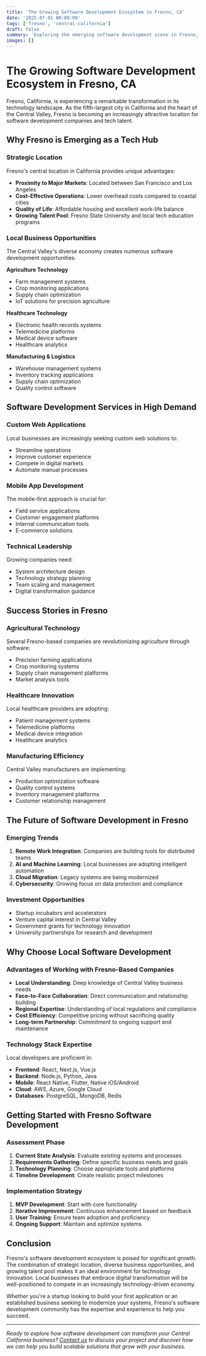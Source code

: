 ```yaml
---
title: 'The Growing Software Development Ecosystem in Fresno, CA'
date: '2025-07-01 00:00:00'
tags: ['fresno', 'central-california']
draft: false
summary: 'Exploring the emerging software development scene in Fresno, California, and how local businesses are leveraging technology to grow in the Central Valley.'
images: []
---
```


# The Growing Software Development Ecosystem in Fresno, CA

Fresno, California, is experiencing a remarkable transformation in its technology landscape. As the fifth-largest city in California and the heart of the Central Valley, Fresno is becoming an increasingly attractive location for software development companies and tech talent.

## Why Fresno is Emerging as a Tech Hub

### Strategic Location
Fresno's central location in California provides unique advantages:
- **Proximity to Major Markets**: Located between San Francisco and Los Angeles
- **Cost-Effective Operations**: Lower overhead costs compared to coastal cities
- **Quality of Life**: Affordable housing and excellent work-life balance
- **Growing Talent Pool**: Fresno State University and local tech education programs

### Local Business Opportunities
The Central Valley's diverse economy creates numerous software development opportunities:

**Agriculture Technology**
- Farm management systems
- Crop monitoring applications
- Supply chain optimization
- IoT solutions for precision agriculture

**Healthcare Technology**
- Electronic health records systems
- Telemedicine platforms
- Medical device software
- Healthcare analytics

**Manufacturing & Logistics**
- Warehouse management systems
- Inventory tracking applications
- Supply chain optimization
- Quality control software

## Software Development Services in High Demand

### Custom Web Applications
Local businesses are increasingly seeking custom web solutions to:
- Streamline operations
- Improve customer experience
- Compete in digital markets
- Automate manual processes

### Mobile App Development
The mobile-first approach is crucial for:
- Field service applications
- Customer engagement platforms
- Internal communication tools
- E-commerce solutions

### Technical Leadership
Growing companies need:
- System architecture design
- Technology strategy planning
- Team scaling and management
- Digital transformation guidance

## Success Stories in Fresno

### Agricultural Technology
Several Fresno-based companies are revolutionizing agriculture through software:
- Precision farming applications
- Crop monitoring systems
- Supply chain management platforms
- Market analysis tools

### Healthcare Innovation
Local healthcare providers are adopting:
- Patient management systems
- Telemedicine platforms
- Medical device integration
- Healthcare analytics

### Manufacturing Efficiency
Central Valley manufacturers are implementing:
- Production optimization software
- Quality control systems
- Inventory management platforms
- Customer relationship management

## The Future of Software Development in Fresno

### Emerging Trends
1. **Remote Work Integration**: Companies are building tools for distributed teams
2. **AI and Machine Learning**: Local businesses are adopting intelligent automation
3. **Cloud Migration**: Legacy systems are being modernized
4. **Cybersecurity**: Growing focus on data protection and compliance

### Investment Opportunities
- Startup incubators and accelerators
- Venture capital interest in Central Valley
- Government grants for technology innovation
- University partnerships for research and development

## Why Choose Local Software Development

### Advantages of Working with Fresno-Based Companies
- **Local Understanding**: Deep knowledge of Central Valley business needs
- **Face-to-Face Collaboration**: Direct communication and relationship building
- **Regional Expertise**: Understanding of local regulations and compliance
- **Cost Efficiency**: Competitive pricing without sacrificing quality
- **Long-term Partnership**: Commitment to ongoing support and maintenance

### Technology Stack Expertise
Local developers are proficient in:
- **Frontend**: React, Next.js, Vue.js
- **Backend**: Node.js, Python, Java
- **Mobile**: React Native, Flutter, Native iOS/Android
- **Cloud**: AWS, Azure, Google Cloud
- **Databases**: PostgreSQL, MongoDB, Redis

## Getting Started with Fresno Software Development

### Assessment Phase
1. **Current State Analysis**: Evaluate existing systems and processes
2. **Requirements Gathering**: Define specific business needs and goals
3. **Technology Planning**: Choose appropriate tools and platforms
4. **Timeline Development**: Create realistic project milestones

### Implementation Strategy
1. **MVP Development**: Start with core functionality
2. **Iterative Improvement**: Continuous enhancement based on feedback
3. **User Training**: Ensure team adoption and proficiency
4. **Ongoing Support**: Maintain and optimize systems

## Conclusion

Fresno's software development ecosystem is poised for significant growth. The combination of strategic location, diverse business opportunities, and growing talent pool makes it an ideal environment for technology innovation. Local businesses that embrace digital transformation will be well-positioned to compete in an increasingly technology-driven economy.

Whether you're a startup looking to build your first application or an established business seeking to modernize your systems, Fresno's software development community has the expertise and experience to help you succeed.

---

*Ready to explore how software development can transform your Central California business? [Contact us](/contact) to discuss your project and discover how we can help you build scalable solutions that grow with your business.* 